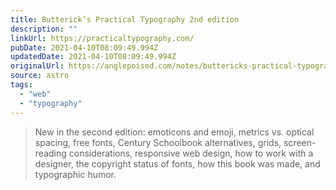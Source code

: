 ```yaml
---
title: Butterick’s Practical Typography 2nd edition
description: ""
linkUrl: https://practicaltypography.com/
pubDate: 2021-04-10T08:09:49.994Z
updatedDate: 2021-04-10T08:09:49.994Z
originalUrl: https://anglepoised.com/notes/buttericks-practical-typography-2nd-edition
source: astro
tags:
  - "web"
  - "typography"
---
```


> New in the second edition: emoticons and emoji, metrics vs. optical spacing, free fonts, Century Schoolbook alternatives, grids, screen-reading considerations, responsive web design, how to work with a designer, the copyright status of fonts, how this book was made, and typographic humor.
